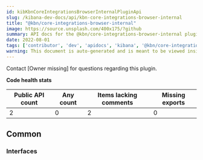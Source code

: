 ```yaml
---
id: kibKbnCoreIntegrationsBrowserInternalPluginApi
slug: /kibana-dev-docs/api/kbn-core-integrations-browser-internal
title: "@kbn/core-integrations-browser-internal"
image: https://source.unsplash.com/400x175/?github
summary: API docs for the @kbn/core-integrations-browser-internal plugin
date: 2022-08-01
tags: ['contributor', 'dev', 'apidocs', 'kibana', '@kbn/core-integrations-browser-internal']
warning: This document is auto-generated and is meant to be viewed inside our experimental, new docs system. Reach out in #docs-engineering for more info.
---
```




Contact [Owner missing] for questions regarding this plugin.

**Code health stats**

| Public API count  | Any count | Items lacking comments | Missing exports |
|-------------------|-----------|------------------------|-----------------|
| 2 | 0 | 2 | 0 |

## Common

### Interfaces
<DocDefinitionList data={kbnCoreIntegrationsBrowserInternalObj.common.interfaces}/>

